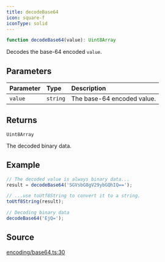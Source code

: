 ```yaml
---
title: decodeBase64
icon: square-f
iconType: solid
---
```


```ts
function decodeBase64(value): Uint8Array
```

Decodes the base-64 encoded `value`.

## Parameters

| Parameter | Type | Description |
| :------ | :------ | :------ |
| `value` | `string` | The base-64 encoded value. |

## Returns

`Uint8Array`

The decoded binary data.

## Example

```ts
// The decoded value is always binary data...
result = decodeBase64('SGVsbG8gV29ybGQhIQ==');

// ...use toUtf8String to convert it to a string.
toUtf8String(result);

// Decoding binary data
decodeBase64('EjQ=');
```

## Source

[encoding/base64.ts:30](https://github.com/dominant-strategies/quais.js/blob/d79133d03d4e2f5f449e58c11b76623b0c041d22/src/encoding/base64.ts#L30)
